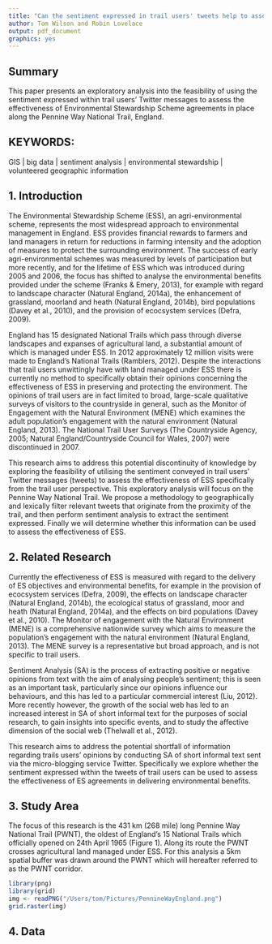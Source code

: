 ```yaml
---
title: "Can the sentiment expressed in trail users' tweets help to assess the effectiveness of Environmental Stewardship Agreements? An exploratory analysis of the Pennine Way National Trail, England"
author: Tom Wilson and Robin Lovelace
output: pdf_document
graphics: yes
---
```


## Summary
This paper presents an exploratory analysis into the feasibility of using the sentiment expressed within trail users' Twitter messages to assess the effectiveness of Environmental Stewardship Scheme agreements in place along the Pennine Way National Trail, England.

## KEYWORDS:
GIS  |  big data  |  sentiment analysis  |  environmental stewardship  |  volunteered geographic information

## 1. Introduction

The Environmental Stewardship Scheme (ESS), an agri-environmental scheme, represents the most widespread approach to environmental management in England. ESS provides financial rewards to farmers and land managers in return for reductions in farming intensity and the adoption of measures to protect the surrounding environment. The success of early agri-environmental schemes was measured by levels of participation but more recently, and for the lifetime of ESS which was introduced during 2005 and 2006, the focus has shifted to analyse the environmental benefits provided under the scheme (Franks & Emery, 2013), for example with regard to landscape character (Natural England, 2014a), the enhancement of grassland, moorland and heath (Natural England, 2014b), bird populations (Davey et al., 2010), and the provision of ecocsystem services (Defra, 2009).

England has 15 designated National Trails which pass through diverse landscapes and expanses of agricultural land, a substantial amount of which is managed under ESS. In 2012 approximately 12 million visits were made to England’s National Trails (Ramblers, 2012). Despite the interactions that trail users unwittingly have with land managed under ESS there is currently no method to specifically obtain their opinions concerning the effectiveness of ESS in preserving and protecting the environment. The opinions of trail users are in fact limited to broad, large-scale qualitative surveys of visitors to the countryside in general, such as the Monitor of Engagement with the Natural Environment (MENE) which examines the adult population’s engagement with the natural environment (Natural England, 2013). The National Trail User Surveys (The Countryside Agency, 2005; Natural England/Countryside Council for Wales, 2007) were discontinued in 2007.

This research aims to address this potential discontinuity of knowledge by exploring the feasibility of utilising the sentiment conveyed in trail users’ Twitter messages (tweets) to assess the effectiveness of ESS specifically from the trail user perspective. This exploratory analysis will focus on the Pennine Way National Trail. We propose a methodology to geographically and lexically filter relevant tweets that originate from the proximity of the trail, and then perform sentiment analysis to extract the sentiment expressed. Finally we will determine whether this information can be used to assess the effectiveness of ESS.

## 2. Related Research

Currently the effectiveness of ESS is measured with regard to the delivery of ES objectives and environmental benefits, for example in the provision of ecocsystem services (Defra, 2009), the effects on landscape character (Natural England, 2014b), the ecological status of grassland, moor and heath (Natural England, 2014a), and the effects on bird populations (Davey et al., 2010). The Monitor of engagement with the Natural Environment (MENE) is a comprehensive nationwide survey which aims to measure the population’s engagement with the natural environment (Natural England, 2013). The MENE survey is a representative but broad approach, and is not specific to trail users.

Sentiment Analysis (SA) is the process of extracting positive or negative opinions from text with the aim of analysing people's sentiment; this is seen as an important task, particularly since our opinions influence our behaviours, and this has led to a particular commercial interest (Liu, 2012). More recently however, the growth of the social web has led to an increased interest in SA of short informal text for the purposes of social research, to gain insights into specific events, and to study the affective dimension of the social web (Thelwall et al., 2012).

This research aims to address the potential shortfall of information regarding trails users’ opinions by conducting SA of short informal text sent via the micro-blogging service Twitter. Specifically we explore whether the sentiment expressed within the tweets of trail users can be used to assess the effectiveness of ES agreements in delivering environmental benefits.

## 3. Study Area

The focus of this research is the 431 km (268 mile) long Pennine Way National Trail (PWNT), the oldest of England’s 15 National Trails which officially opened on 24th April 1965 (Figure 1). Along its route the PWNT crosses agricultural land managed under ESS. For this analysis a 5km spatial buffer was drawn around the PWNT which will hereafter referred to as the PWNT corridor.



```r
library(png)
library(grid)
img <- readPNG("/Users/tom/Pictures/PennineWayEngland.png")
grid.raster(img)
```

## 4. Data
